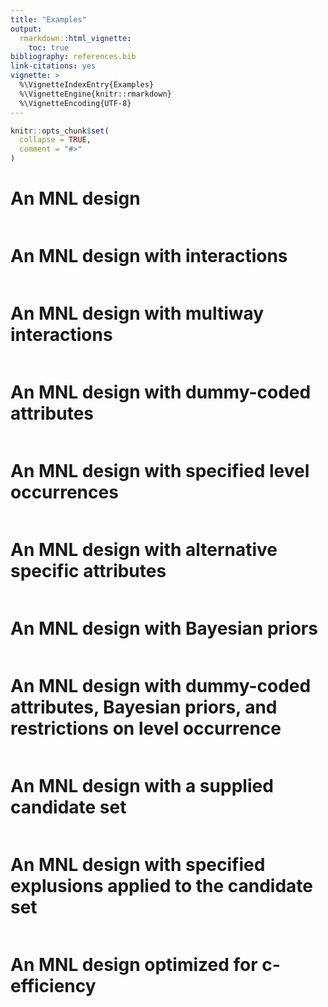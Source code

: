 ```yaml
---
title: "Examples"
output: 
  rmarkdown::html_vignette:
    toc: true
bibliography: references.bib
link-citations: yes
vignette: >
  %\VignetteIndexEntry{Examples}
  %\VignetteEngine{knitr::rmarkdown}
  %\VignetteEncoding{UTF-8}
---
```


```r
knitr::opts_chunk$set(
  collapse = TRUE,
  comment = "#>"
)
```


# An MNL design 
```r
```

# An MNL design with interactions
```r
```

# An MNL design with multiway interactions
```r
```

# An MNL design with dummy-coded attributes 
```r
```

# An MNL design with specified level occurrences
```r
```

# An MNL design with alternative specific attributes
```r
```

# An MNL design with Bayesian priors
```r
```

# An MNL design with dummy-coded attributes, Bayesian priors, and restrictions on level occurrence
```r
```

# An MNL design with a supplied candidate set
```r
```

# An MNL design with specified explusions applied to the candidate set
```r
```

# An MNL design optimized for c-efficiency
```r
```
